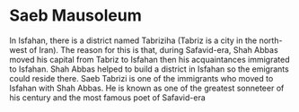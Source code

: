 # Saeb Mausoleum
In Isfahan, there is a district named Tabriziha (Tabriz is a city in the north-west of Iran). The reason for this is that, during Safavid-era, Shah Abbas moved his capital from Tabriz to Isfahan then his acquaintances immigrated to Isfahan.
Shah Abbas helped to build a district in Isfahan so the emigrants could reside there. Saeb Tabrizi is one of the immigrants who moved to Isfahan with Shah Abbas.  He is known as one of the greatest sonneteer of his century and the most famous poet of Safavid-era
